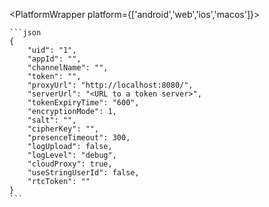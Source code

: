 <PlatformWrapper platform={['android','web','ios','macos']}>

    ```json
    {
        "uid": "1",
        "appId": "",
        "channelName": "",
        "token": "",
        "proxyUrl": "http://localhost:8080/",
        "serverUrl": "<URL to a token server>",
        "tokenExpiryTime": "600",
        "encryptionMode": 1,
        "salt": "",
        "cipherKey": "",
        "presenceTimeout": 300,
        "logUpload": false,
        "logLevel": "debug",
        "cloudProxy": true,
        "useStringUserId": false,
        "rtcToken": ""
    }
    ```

</PlatformWrapper>